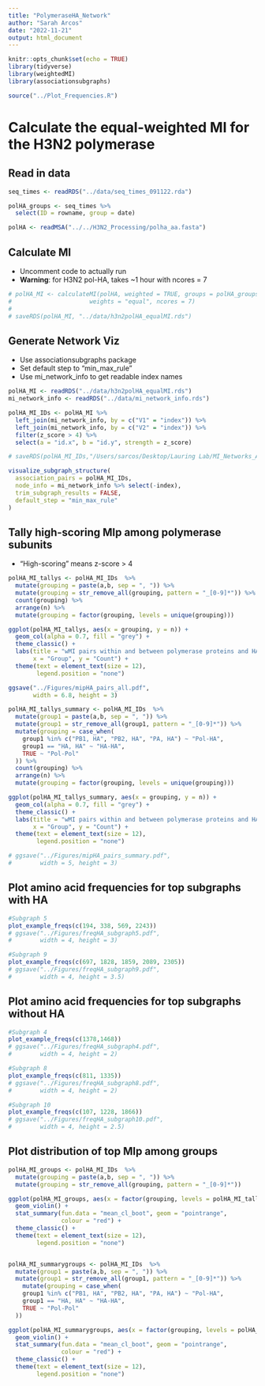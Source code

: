 ```yaml
---
title: "PolymeraseHA_Network"
author: "Sarah Arcos"
date: "2022-11-21"
output: html_document
---
```


```r
knitr::opts_chunk$set(echo = TRUE)
library(tidyverse)
library(weightedMI)
library(associationsubgraphs)

source("../Plot_Frequencies.R")
```

# Calculate the equal-weighted MI for the H3N2 polymerase

## Read in data

```r
seq_times <- readRDS("../data/seq_times_091122.rda")

polHA_groups <- seq_times %>%
  select(ID = rowname, group = date)

polHA <- readMSA("../../H3N2_Processing/polha_aa.fasta")
```

## Calculate MI

 - Uncomment code to actually run
 - **Warning**: for H3N2 pol-HA, takes ~1 hour with ncores = 7

```r
# polHA_MI <- calculateMI(polHA, weighted = TRUE, groups = polHA_groups,
#                      weights = "equal", ncores = 7)
# 
# saveRDS(polHA_MI, "../data/h3n2polHA_equalMI.rds")
```


## Generate Network Viz

 - Use associationsubgraphs package
 - Set default step to "min_max_rule"
 - Use mi_network_info to get readable index names

```r
polHA_MI <- readRDS("../data/h3n2polHA_equalMI.rds")
mi_network_info <- readRDS("../data/mi_network_info.rds")

polHA_MI_IDs <- polHA_MI %>%
  left_join(mi_network_info, by = c("V1" = "index")) %>%
  left_join(mi_network_info, by = c("V2" = "index")) %>%
  filter(z_score > 4) %>%
  select(a = "id.x", b = "id.y", strength = z_score)

# saveRDS(polHA_MI_IDs,"/Users/sarcos/Desktop/Lauring Lab/MI_Networks_App/data/polHA_MI.rds")

visualize_subgraph_structure(
  association_pairs = polHA_MI_IDs,
  node_info = mi_network_info %>% select(-index),
  trim_subgraph_results = FALSE,
  default_step = "min_max_rule"
)

```



## Tally high-scoring MIp among polymerase subunits

 - "High-scoring" means z-score > 4

```r
polHA_MI_tallys <- polHA_MI_IDs  %>%
  mutate(grouping = paste(a,b, sep = ", ")) %>%
  mutate(grouping = str_remove_all(grouping, pattern = "_[0-9]*")) %>%
  count(grouping) %>%
  arrange(n) %>% 
  mutate(grouping = factor(grouping, levels = unique(grouping)))

ggplot(polHA_MI_tallys, aes(x = grouping, y = n)) +
  geom_col(alpha = 0.7, fill = "grey") +
  theme_classic() +
  labs(title = "wMI pairs within and between polymerase proteins and HA",
       x = "Group", y = "Count") +
  theme(text = element_text(size = 12),
        legend.position = "none")

ggsave("../Figures/mipHA_pairs_all.pdf",
       width = 6.8, height = 3)

polHA_MI_tallys_summary <- polHA_MI_IDs  %>%
  mutate(group1 = paste(a,b, sep = ", ")) %>%
  mutate(group1 = str_remove_all(group1, pattern = "_[0-9]*")) %>%
  mutate(grouping = case_when(
    group1 %in% c("PB1, HA", "PB2, HA", "PA, HA") ~ "Pol-HA",
    group1 == "HA, HA" ~ "HA-HA",
    TRUE ~ "Pol-Pol"
  )) %>%
  count(grouping) %>%
  arrange(n) %>% 
  mutate(grouping = factor(grouping, levels = unique(grouping)))

ggplot(polHA_MI_tallys_summary, aes(x = grouping, y = n)) +
  geom_col(alpha = 0.7, fill = "grey") +
  theme_classic() +
  labs(title = "wMI pairs within and between polymerase proteins and HA",
       x = "Group", y = "Count") +
  theme(text = element_text(size = 12),
        legend.position = "none")

# ggsave("../Figures/mipHA_pairs_summary.pdf",
#        width = 5, height = 3)
```

## Plot amino acid frequencies for top subgraphs with HA

```r
#Subgraph 5
plot_example_freqs(c(194, 338, 569, 2243))
# ggsave("../Figures/freqHA_subgraph5.pdf",
#        width = 4, height = 3)

#Subgraph 9
plot_example_freqs(c(697, 1828, 1859, 2089, 2305))
# ggsave("../Figures/freqHA_subgraph9.pdf",
#        width = 4, height = 3.5)
```

## Plot amino acid frequencies for top subgraphs without HA

```r
#Subgraph 4
plot_example_freqs(c(1378,1468))
# ggsave("../Figures/freqHA_subgraph4.pdf",
#        width = 4, height = 2)

#Subgraph 8
plot_example_freqs(c(811, 1335))
# ggsave("../Figures/freqHA_subgraph8.pdf",
#        width = 4, height = 2)

#Subgraph 10
plot_example_freqs(c(107, 1228, 1866))
# ggsave("../Figures/freqHA_subgraph10.pdf",
#        width = 4, height = 2.5)
```

## Plot distribution of top MIp among groups

```r
polHA_MI_groups <- polHA_MI_IDs  %>%
  mutate(grouping = paste(a,b, sep = ", ")) %>%
  mutate(grouping = str_remove_all(grouping, pattern = "_[0-9]*"))

ggplot(polHA_MI_groups, aes(x = factor(grouping, levels = polHA_MI_tallys$grouping), y = log10(strength))) +
  geom_violin() +
  stat_summary(fun.data = "mean_cl_boot", geom = "pointrange",
               colour = "red") +
  theme_classic() +
  theme(text = element_text(size = 12),
        legend.position = "none")


polHA_MI_summarygroups <- polHA_MI_IDs  %>%
  mutate(group1 = paste(a,b, sep = ", ")) %>%
  mutate(group1 = str_remove_all(group1, pattern = "_[0-9]*")) %>%
    mutate(grouping = case_when(
    group1 %in% c("PB1, HA", "PB2, HA", "PA, HA") ~ "Pol-HA",
    group1 == "HA, HA" ~ "HA-HA",
    TRUE ~ "Pol-Pol"
  ))

ggplot(polHA_MI_summarygroups, aes(x = factor(grouping, levels = polHA_MI_tallys_summary$grouping), y = log10(strength))) +
  geom_violin() +
  stat_summary(fun.data = "mean_cl_boot", geom = "pointrange",
               colour = "red") +
  theme_classic() +
  theme(text = element_text(size = 12),
        legend.position = "none")
```


